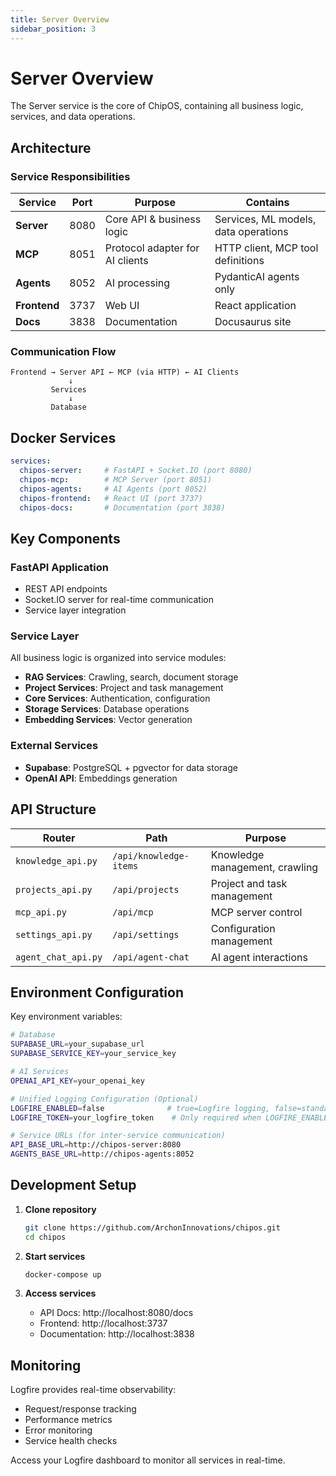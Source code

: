 ```yaml
---
title: Server Overview
sidebar_position: 3
---
```


# Server Overview

The Server service is the core of ChipOS, containing all business logic, services, and data operations.

## Architecture

### Service Responsibilities

| Service | Port | Purpose | Contains |
|---------|------|---------|----------|
| **Server** | 8080 | Core API & business logic | Services, ML models, data operations |
| **MCP** | 8051 | Protocol adapter for AI clients | HTTP client, MCP tool definitions |
| **Agents** | 8052 | AI processing | PydanticAI agents only |
| **Frontend** | 3737 | Web UI | React application |
| **Docs** | 3838 | Documentation | Docusaurus site |

### Communication Flow

```
Frontend → Server API ← MCP (via HTTP) ← AI Clients
             ↓
         Services
             ↓
         Database
```

## Docker Services

```yaml
services:
  chipos-server:     # FastAPI + Socket.IO (port 8080)
  chipos-mcp:        # MCP Server (port 8051)
  chipos-agents:     # AI Agents (port 8052)
  chipos-frontend:   # React UI (port 3737)
  chipos-docs:       # Documentation (port 3838)
```

## Key Components

### FastAPI Application
- REST API endpoints
- Socket.IO server for real-time communication
- Service layer integration

### Service Layer
All business logic is organized into service modules:
- **RAG Services**: Crawling, search, document storage
- **Project Services**: Project and task management
- **Core Services**: Authentication, configuration
- **Storage Services**: Database operations
- **Embedding Services**: Vector generation

### External Services
- **Supabase**: PostgreSQL + pgvector for data storage
- **OpenAI API**: Embeddings generation

## API Structure

| Router | Path | Purpose |
|--------|------|---------|
| `knowledge_api.py` | `/api/knowledge-items` | Knowledge management, crawling |
| `projects_api.py` | `/api/projects` | Project and task management |
| `mcp_api.py` | `/api/mcp` | MCP server control |
| `settings_api.py` | `/api/settings` | Configuration management |
| `agent_chat_api.py` | `/api/agent-chat` | AI agent interactions |

## Environment Configuration

Key environment variables:

```bash
# Database
SUPABASE_URL=your_supabase_url
SUPABASE_SERVICE_KEY=your_service_key

# AI Services  
OPENAI_API_KEY=your_openai_key

# Unified Logging Configuration (Optional)
LOGFIRE_ENABLED=false              # true=Logfire logging, false=standard logging
LOGFIRE_TOKEN=your_logfire_token    # Only required when LOGFIRE_ENABLED=true

# Service URLs (for inter-service communication)
API_BASE_URL=http://chipos-server:8080
AGENTS_BASE_URL=http://chipos-agents:8052
```

## Development Setup

1. **Clone repository**
   ```bash
   git clone https://github.com/ArchonInnovations/chipos.git
   cd chipos
   ```

2. **Start services**
   ```bash
   docker-compose up
   ```

3. **Access services**
   - API Docs: http://localhost:8080/docs
   - Frontend: http://localhost:3737
   - Documentation: http://localhost:3838

## Monitoring

Logfire provides real-time observability:
- Request/response tracking
- Performance metrics
- Error monitoring
- Service health checks

Access your Logfire dashboard to monitor all services in real-time.
